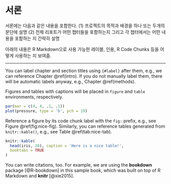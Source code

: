 # 서론 {#intro}

서론에는 다음과 같은 내용을 포함한다.
(1) 프로젝트의 목적과 배경을 하나 또는 두개의 문단에 설명
(2) 전체 리포트가 어떤 챕터들을 포함하는지 그리고 각 챕터에서는 어떤 내용을 포함하는 지 간략히 설명

아래의 내용은 R Markdown으로 사용 가능한 레이블, 인용, R Code Chunks 등을 어떻게 사용하는 지 보여줌.

------

You can label chapter and section titles using `{#label}` after them, e.g., we can reference Chapter \@ref(intro). If you do not manually label them, there will be automatic labels anyway, e.g., Chapter \@ref(methods).

Figures and tables with captions will be placed in `figure` and `table` environments, respectively.

```r
par(mar = c(4, 4, .1, .1))
plot(pressure, type = 'b', pch = 19)
```

Reference a figure by its code chunk label with the `fig:` prefix, e.g., see Figure \@ref(fig:nice-fig). Similarly, you can reference tables generated from `knitr::kable()`, e.g., see Table \@ref(tab:nice-tab).

```r
knitr::kable(
  head(iris, 20), caption = 'Here is a nice table!',
  booktabs = TRUE
)
```

You can write citations, too. For example, we are using the **bookdown** package [@R-bookdown] in this sample book, which was built on top of R Markdown and **knitr** [@xie2015].
